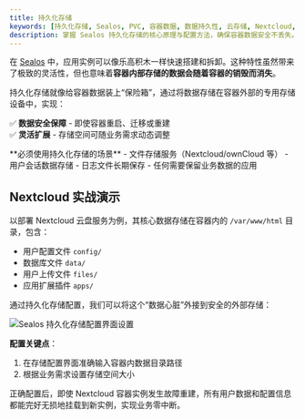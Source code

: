 ```yaml
---
title: 持久化存储
keywords: [持久化存储, Sealos, PVC, 容器数据, 数据持久性, 云存储, Nextcloud, 数据库存储, 文件持久化]
description: 掌握 Sealos 持久化存储的核心原理与配置方法，确保容器数据安全不丢失。
---
```


在 [Sealos](https://cloud.sealos.run) 中，应用实例可以像乐高积木一样快速搭建和拆卸。这种特性虽然带来了极致的灵活性，但也意味着**容器内部存储的数据会随着容器的销毁而消失**。

持久化存储就像给容器数据装上“保险箱”，通过将数据存储在容器外部的专用存储设备中，实现：

✅ **数据安全保障** - 即使容器重启、迁移或重建    
✅ **灵活扩展** - 存储空间可随业务需求动态调整

<Callout type="warn">
**必须使用持久化存储的场景**   
- 文件存储服务（Nextcloud/ownCloud 等）  
- 用户会话数据存储  
- 日志文件长期保存  
- 任何需要保留业务数据的应用
</Callout>

## Nextcloud 实战演示

以部署 Nextcloud 云盘服务为例，其核心数据存储在容器内的 `/var/www/html` 目录，包含：

- 用户配置文件 `config/`
- 数据库文件 `data/`
- 用户上传文件 `files/`
- 应用扩展插件 `apps/`

通过持久化存储配置，我们可以将这个“数据心脏”外接到安全的外部存储：

![Sealos 持久化存储配置界面设置](./images/sealos-app-launchpad-add-storage.zh-cn.png)

**配置关键点**：

1. 在存储配置界面准确输入容器内数据目录路径
2. 根据业务需求设置存储空间大小

正确配置后，即使 Nextcloud 容器实例发生故障重建，所有用户数据和配置信息都能完好无损地挂载到新实例，实现业务零中断。